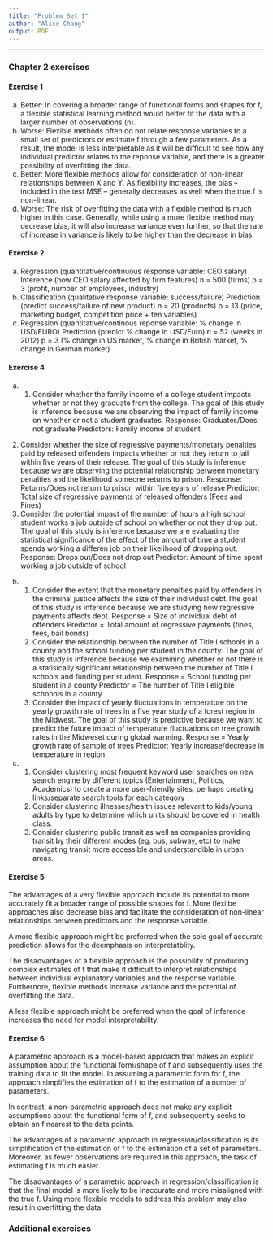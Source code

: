 ```yaml
---
title: "Problem Set 1"
author: "Alice Chang"
output: PDF
---
```


* * *

### Chapter 2 exercises

#### Exercise 1
a) Better: In covering a broader range of functional forms and shapes for f, a flexible statistical learning method would better fit the data with a larger number of observations (n).
b) Worse: Flexible methods often do not relate response variables to a small set of predictors or estimate f through a few parameters. As a result, the model is less interpretable as it will be difficult to see how any individual predictor relates to the reponse variable, and there is a greater possibility of overfitting the data. 
c) Better: More flexible methods allow for consideration of non-linear relationships between X and Y. As flexibility increases, the bias -- included in the test MSE -- generally decreases as well when the true f is non-linear. 
d) Worse: The risk of overfitting the data with a flexible method is much higher in this case. Generally, while using a more flexible method may decrease bias, it will also increase variance even further, so that the rate of increase in variance is likely to be higher than the decrease in bias. 

#### Exercise 2
a) Regression (quantitative/continuous response variable: CEO salary)
   Inference (how CEO salary affected by firm features)
   n = 500 (firms)
   p = 3 (profit, number of employees, industry)
b) Classification (qualitative response variable: success/failure)
   Prediction (predict success/failure of new product)
   n = 20 (products)
   p = 13 (price, marketing budget, competition price + ten variables)
c) Regression (quantitative/continous reponse variable: % change in USD/EURO)
  Prediction (predict % change in USD/Euro)
  n = 52 (weeks in 2012)
  p = 3 (% change in US market, % change in British market, % change in German market)

#### Exercise 4
a) 1. Consider whether the family income of a college student impacts whether or not they graduate from the college. The goal of this study is inference because we are observing the impact of family income on whether or not a student graduates. 
  Response: Graduates/Does not graduate
  Predictors: Family income of student
  2. Consider whether the size of regressive payments/monetary penalties paid by released offenders impacts whether or not they return to jail within five years of their release. The goal of this study is inference because we are observing the potential relationship between monetary penalties and the likelihood someone returns to prison.
    Response: Returns/Does not return to prison within five eyars of release
    Predictor: Total size of regressive payments of released offenders (Fees and Fines)
  3. Consider the potential impact of the number of hours a high school student works a job outside of school on whether or not they drop out. The goal of this study is inference because we are evaluating the statistical significance of the effect of the amount of time a student spends working a differen job on their likelihood of dropping out. 
    Response: Drops out/Does not drop out
    Predictor: Amount of time spent working a job outside of school

b) 1. Consider the extent that the monetary penalties paid by offenders in the criminal justice affects the size of their individual debt.The goal of this study is inference because we are studying how regressive payments affects debt. 
      Response = Size of individual debt of offenders
      Predictor = Total amount of regressive payments (fines, fees, bail bonds)
    2. Consider the relationship between the number of Title I schools in a county and the school funding per student in the county. The goal of this study is inference because we examining whether or not there is a statisically significant relationship between the number of Title I schools and funding per student.
      Response = School funding per student in a county
      Predictor = The number of Title I eligible schoools in a county
    3. Consider the impact of yearly fluctuations in temperature on the yearly growth rate of trees in a five year study of a forest region in the Midwest. The goal of this study is predictive because we want to predict the future impact of temperature fluctuations on tree growth rates in the Midweset during global warming. 
    Response = Yearly growth rate of sample of trees
    Predictor: Yearly increase/decrease in temperature in region

c) 1. Consider clustering most frequent keyword user searches on new search engine by different topics (Entertainment, Politics, Academics) to create a more user-friendly sites, perhaps creating links/separate search tools for each category
    2. Consider clustering illnesses/health issues relevant to kids/young adults by type to determine which units should be covered in health class.
    3. Consider clustering public transit as well as companies providing transit by their different modes (eg. bus, subway, etc) to make navigating transit more accessible and understandible in urban areas. 

#### Exercise 5
The advantages of a very flexible approach include its potential to more accurately fit a broader range of possible shapes for f. More flexilbe approaches also decrease bias and facilitate the consideration of non-linear relationships between predictors and the response variable. 

A more flexible approach might be preferred when the sole goal of accurate prediction allows for the deemphasis on interpretatblity. 

The disadvantages of a flexible approach is the possibility of producing complex estimates of f that make it difficult to interpret relationships between individual explanatory variables and the response variable. Furthernore, flexible methods increase variance and the potential of overfitting the data. 

A less flexible approach might be preferred when the goal of inference increases the need for model interpretability. 

#### Exercise 6
A parametric approach is a model-based approach that makes an explicit assumption about the functional form/shape of f and subsequently uses the training data to fit the model. In assuming a parametric form for f, the approach simplifies the estimation of f to the estimation of a number of parameters. 

In contrast, a non-parametric approach does not make any explicit assumptions about the functional form of f, and subsequently seeks to obtain an f nearest to the data points. 

The advantages of a parametric approach in regression/classification is its simplification of the estimation of f to the estimation of a set of parameters. Moreover, as fewer observations are required in this approach, the task of estimating f is much easier.  

The disadvantages of a parametric approach in regression/classification is that the final model is more likely to be inaccurate and more misaligned with the true f. Using more flexible models to address this problem may also result in overfitting the data. 


### Additional exercises